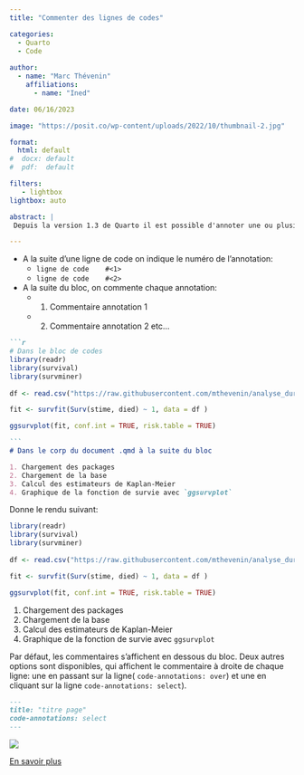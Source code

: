 ```yaml
---
title: "Commenter des lignes de codes"

categories:
  - Quarto
  - Code
  
author: 
  - name: "Marc Thévenin"
    affiliations:
      - name: "Ined"

date: 06/16/2023

image: "https://posit.co/wp-content/uploads/2022/10/thumbnail-2.jpg"

format: 
  html: default
#  docx: default
#  pdf:  default

filters:
   - lightbox
lightbox: auto

abstract: | 
 Depuis la version 1.3 de Quarto il est possible d'annoter une ou plusieurs lignes d'un bloc de codes.  

---
```


- A la suite d'une ligne de code on indique le numéro de l'annotation:
  -  `ligne de code    #<1>`
  -  `ligne de code    #<2>`
- A la suite du bloc, on commente chaque annotation: 
  - 1. Commentaire annotation 1
  - 2. Commentaire annotation 2 etc...

````markdown
```r 
# Dans le bloc de codes
library(readr)                                                                                                    # <1>
library(survival)                                                                                                 
library(survminer)                                                                                                
                       
df <- read.csv("https://raw.githubusercontent.com/mthevenin/analyse_duree/master/bases/transplantation.csv")      # <2>

fit <- survfit(Surv(stime, died) ~ 1, data = df )                                                                 # <3>

ggsurvplot(fit, conf.int = TRUE, risk.table = TRUE)                                                               # <4>

```
# Dans le corp du document .qmd à la suite du bloc

1. Chargement des packages
2. Chargement de la base
3. Calcul des estimateurs de Kaplan-Meier
4. Graphique de la fonction de survie avec `ggsurvplot`

````

Donne le rendu suivant:


```r

library(readr)                                                                                                    # <1>
library(survival)                                                                                                 
library(survminer)                                                                                                
                       
df <- read.csv("https://raw.githubusercontent.com/mthevenin/analyse_duree/master/bases/transplantation.csv")      # <2>

fit <- survfit(Surv(stime, died) ~ 1, data = df )                                                                 # <3>

ggsurvplot(fit, conf.int = TRUE, risk.table = TRUE)                                                               # <4>
```

1. Chargement des packages
2. Chargement de la base
3. Calcul des estimateurs de Kaplan-Meier
4. Graphique de la fonction de survie avec `ggsurvplot`


Par défaut, les commentaires s'affichent en dessous du bloc. Deux autres options sont disponibles, qui affichent le 
commentaire à droite de chaque ligne: une en passant sur la ligne( `code-annotations: over`) et une en cliquant sur la ligne `code-annotations: select`).


````markdown
---
title: "titre page"
code-annotations: select
---

````

![](img1.png)





[En savoir plus](https://quarto.org/docs/authoring/code-annotation.html) 

